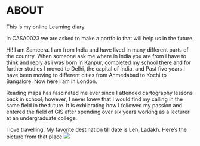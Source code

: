 # ABOUT {.unnumbered}

This is my online Learning diary.

In CASA0023 we are asked to make a portfolio that will help us in the future.

Hi! I am Sameera. I am from India and have lived in many different parts of the country. When someone ask me where in India you are from i have to think and reply as i was born in Kanpur, completed my school there and for further studies I moved to Delhi, the capital of India. and Past five years i have been moving to different cities from Ahmedabad to Kochi to Bangalore. Now here i am in London.

Reading maps has fascinated me ever since I attended cartography lessons back in school; however, I never knew that I would find my calling in the same field in the future. It is exhilarating how I followed my passion and entered the field of GIS after spending over six years working as a lecturer at an undergraduate college.

I love travelling. My favorite destination till date is Leh, Ladakh. Here's the picture from that place.![](images/WhatsApp%20Image%202024-03-12%20at%2010.54.09.jpeg)
